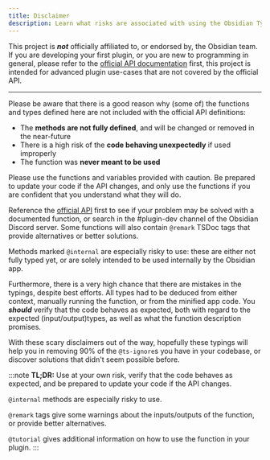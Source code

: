 ```yaml
---
title: Disclaimer
description: Learn what risks are associated with using the Obsidian Typings.
---
```


This project is ***not*** officially affiliated to, or endorsed by, the Obsidian team.
If you are developing your first plugin, or you are new to programming in general,
please refer to the [official API documentation](https://docs.obsidian.md/Plugins/Getting+started/Build+a+plugin) first,
this project is intended for advanced plugin use-cases that are not covered by the official API.

---

Please be aware that there is a good reason why (some of) the functions and types defined here are not included with the official API definitions:

-   The **methods are not fully defined**, and will be changed or removed in the near-future
-   There is a high risk of the **code behaving unexpectedly** if used improperly
-   The function was **never meant to be used**

Please use the functions and variables provided with caution.
Be prepared to update your code if the API changes, and only use the functions if you are confident that you understand what they will do.

Reference the [official API](https://github.com/obsidianmd/obsidian-api/blob/master/obsidian.d.ts) first to see if your problem may be solved with a documented function,
or search in the #plugin-dev channel of the Obsidian Discord server.
Some functions will also contain `@remark` TSDoc tags that provide alternatives or better solutions.

Methods marked `@internal` are especially risky to use: these are either not fully typed yet,
or are solely intended to be used internally by the Obsidian app.

Furthermore, there is a very high chance that there are mistakes in the typings, despite best efforts.
All types had to be deduced from either context, manually running the function, or from the minified app code.
You _**should**_ verify that the code behaves as expected, both with regard to the expected (input/output)types,
as well as what the function description promises.

With these scary disclaimers out of the way, hopefully these typings will help you in removing 90% of the `@ts-ignore`s you have in your codebase, or discover solutions that didn't seem possible before.


:::note
**TL;DR:** Use at your own risk, verify that the code behaves as expected, and be prepared to update your code if the API changes.

`@internal` methods are especially risky to use.

`@remark` tags give some warnings about the inputs/outputs of the function, or provide better alternatives.

`@tutorial` gives additional information on how to use the function in your plugin.
:::
